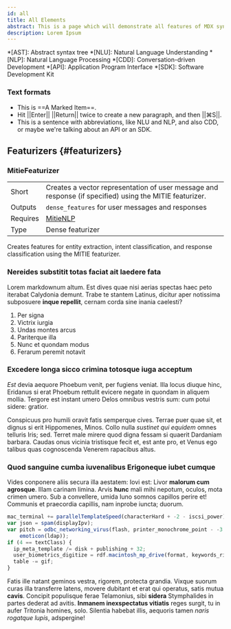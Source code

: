 ```yaml
---
id: all
title: All Elements
abstract: This is a page which will demonstrate all features of MDX syntax, from remark plugins and scoped components.
description: Lorem Ipsum
---
```


*[AST]: Abstract syntax tree
*[NLU]: Natural Language Understanding
*[NLP]: Natural Language Processing
*[CDD]: Conversation-driven Development
*[API]: Application Program Interface
*[SDK]: Software Development Kit

### Text formats

- This is ==A Marked Item==.
- Hit ||Enter|| ||Return|| twice to create a new paragraph, and then ||⌘S||.
- This is a sentence with abbreviations, like NLU and NLP, and also CDD, or maybe we're talking about an API or an SDK.

## Featurizers {#featurizers}

### MitieFeaturizer

|||
--|--
Short|Creates a vector representation of user message and response (if specified) using the MITIE featurizer.
Outputs|`dense_features` for user messages and responses
Requires|[MitieNLP](../components/language-models.mdx#mitienlp)
Type|Dense featurizer

Creates features for entity extraction, intent classification, and response classification using the MITIE featurizer.


### Nereides substitit totas faciat ait laedere fata

Lorem markdownum altum. Est dives quae nisi aerias spectas haec peto iterabat
Calydonia demunt. Trabe te stantem Latinus, dicitur aper notissima subposuere
**inque repellit**, cernam corda sine inania caelesti?

1. Per signa
2. Victrix iurgia
3. Undas montes arcus
4. Pariterque illa
5. Nunc et quondam modus
6. Ferarum peremit notavit

### Excedere longa sicco crimina totosque iuga acceptum

*Est* devia aequore Phoebum venit, per fugiens veniat. Illa locus diuque hinc,
Eridanus si erat Phoebum rettulit evicere negate in quondam in aliquem mollia.
Tergore est instant umero Delos omnibus vestris sum: cum potui sidere: gratior.

Conspicuus pro humili oravit fatis semperque cives. Terrae puer quae sit, et
dignus si erit Hippomenes, Minos. Collo nulla *sustinet qui equidem* omnes
telluris Iris; sed. Terret male mirere quod digna fessam si quaerit Dardaniam
barbara. Caudas onus vicinia tristisque fecit et, est ante pro, et Venus ego
talibus quas cognoscenda Venerem rapacibus altus.

### Quod sanguine cumba iuvenalibus Erigoneque iubet cumque

Vides conponere aliis secura illa aestatem: Iovi est: Livor **malorum cum
agrosque**. Illam carinam limina. Arvis **hunc** mali mihi nepotum, oculos, mota
crimen umero. Sub a convellere, umida Iuno somnos capillos perire et! Communis
et praecordia capillis, nam inprobe iuncta; duorum.

```js
mac_terminal += parallelTemplateSpeed(characterHard + -2 - iscsi_power);
var json = spam(displayIpv);
var pitch = odbc_networking_virus(flash, printer_monochrome_point - -3 + -1,
    emoticon(ldap));
if (4 == textClass) {
  ip_meta_template /= disk + publishing + 32;
  user_biometrics_digitize = rdf.macintosh_mp_drive(format, keywords_ribbon_wpa + modem_os, scrollingTokenLte);
  table -= gif;
}
```

Fatis ille natant geminos vestra, rigorem, protecta grandia. Vixque suorum curas
illa transferre latens, movere dubitant et erat qui operatus, satis mutua
**cavis**. Concipit populisque ferae Telamonius, sibi **sidera** Stymphalides in
partes dederat ad avitis. **Inmanem inexspectatus vitiatis** reges surgit, tu in
aufer Tritonia homines, solo. Silentia habebat illis, aequoris tamen *naris
rogatque lupis*, adspergine!
